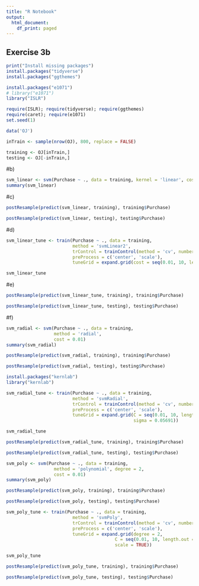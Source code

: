 ```yaml
---
title: "R Notebook"
output:
  html_document:
    df_print: paged
---
```


## Exercise 3b

```r
print("Install missing packages")
install.packages("tidyverse")
install.packages("ggthemes")
```
```r
install.packages("e1071")
# library("e1071")
library("ISLR")
```


```r

require(ISLR); require(tidyverse); require(ggthemes)
require(caret); require(e1071)
set.seed(1)

data('OJ')

inTrain <- sample(nrow(OJ), 800, replace = FALSE)

training <- OJ[inTrain,]
testing <- OJ[-inTrain,]
```
#b)
```r
svm_linear <- svm(Purchase ~ ., data = training, kernel = 'linear', cost = 0.01)
summary(svm_linear)
```
#c)
```r
postResample(predict(svm_linear, training), training$Purchase)

```

```r
postResample(predict(svm_linear, testing), testing$Purchase)
```
#d)
```r
svm_linear_tune <- train(Purchase ~ ., data = training,
                         method = 'svmLinear2',
                         trControl = trainControl(method = 'cv', number = 10),
                         preProcess = c('center', 'scale'),
                         tuneGrid = expand.grid(cost = seq(0.01, 10, length.out = 20)))

svm_linear_tune
```

#e)
```r
postResample(predict(svm_linear_tune, training), training$Purchase)
```

```r
postResample(predict(svm_linear_tune, testing), testing$Purchase)
```

#f)
```r
svm_radial <- svm(Purchase ~ ., data = training,
                  method = 'radial',
                  cost = 0.01)
summary(svm_radial)
```

```r
postResample(predict(svm_radial, training), training$Purchase)
```

```r
postResample(predict(svm_radial, testing), testing$Purchase)
```

```r

install.packages("kernlab")
library("kernlab")

```

```r

svm_radial_tune <- train(Purchase ~ ., data = training,
                         method = 'svmRadial',
                         trControl = trainControl(method = 'cv', number = 10),
                         preProcess = c('center', 'scale'),
                         tuneGrid = expand.grid(C = seq(0.01, 10, length.out = 20),
                                                sigma = 0.05691))

svm_radial_tune

```

```r
postResample(predict(svm_radial_tune, training), training$Purchase)
```

```r
postResample(predict(svm_radial_tune, testing), testing$Purchase)
```

```r
svm_poly <- svm(Purchase ~ ., data = training,
                  method = 'polynomial', degree = 2,
                  cost = 0.01)
summary(svm_poly)
```

```r
postResample(predict(svm_poly, training), training$Purchase)
```

```r
postResample(predict(svm_poly, testing), testing$Purchase)
```

```r
svm_poly_tune <- train(Purchase ~ ., data = training,
                         method = 'svmPoly',
                         trControl = trainControl(method = 'cv', number = 10),
                         preProcess = c('center', 'scale'),
                         tuneGrid = expand.grid(degree = 2,
                                         C = seq(0.01, 10, length.out = 20),
                                         scale = TRUE))

svm_poly_tune
```

```r
postResample(predict(svm_poly_tune, training), training$Purchase)
```

```r
postResample(predict(svm_poly_tune, testing), testing$Purchase)
```



